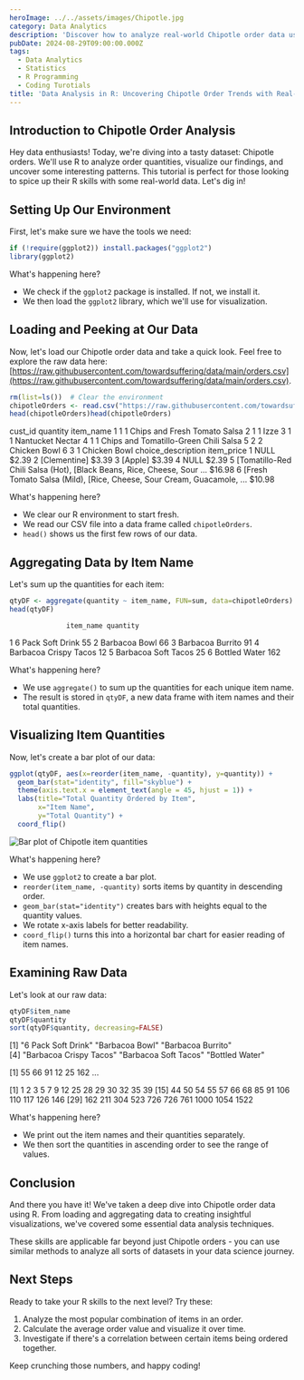 ```yaml
---
heroImage: ../../assets/images/Chipotle.jpg
category: Data Analytics
description: 'Discover how to analyze real-world Chipotle order data using R, from data cleaning to visualization, to uncover trends and insights.'
pubDate: 2024-08-29T09:00:00.000Z
tags:
  - Data Analytics
  - Statistics
  - R Programming
  - Coding Turotials
title: 'Data Analysis in R: Uncovering Chipotle Order Trends with Real-World Data'
---
```



## Introduction to Chipotle Order Analysis

Hey data enthusiasts! Today, we're diving into a tasty dataset: Chipotle orders. We'll use R to analyze order quantities, visualize our findings, and uncover some interesting patterns. This tutorial is perfect for those looking to spice up their R skills with some real-world data. Let's dig in!

## Setting Up Our Environment

First, let's make sure we have the tools we need:

```r
if (!require(ggplot2)) install.packages("ggplot2")
library(ggplot2)
```

What's happening here?

- We check if the `ggplot2` package is installed. If not, we install it.
- We then load the `ggplot2` library, which we'll use for visualization.

## Loading and Peeking at Our Data

Now, let's load our Chipotle order data and take a quick look. Feel free to explore the raw data here: [https://raw.githubusercontent.com/towardsuffering/data/main/orders.csv](https://raw.githubusercontent.com/towardsuffering/data/main/orders.csv).

```r
rm(list=ls())  # Clear the environment
chipotleOrders <- read.csv("https://raw.githubusercontent.com/towardsuffering/data/main/orders.csv", stringsAsFactors=FALSE)
head(chipotleOrders)head(chipotleOrders)
```

<OutputDisplay>
	cust_id quantity item_name 1 1 1 Chips and Fresh Tomato Salsa 2 1 1 Izze 3 1 1 Nantucket Nectar 4
	1 1 Chips and Tomatillo-Green Chili Salsa 5 2 2 Chicken Bowl 6 3 1 Chicken Bowl choice_description
	item_price 1 NULL $2.39 2 [Clementine] $3.39 3 [Apple] $3.39 4 NULL $2.39 5 [Tomatillo-Red Chili
	Salsa (Hot), [Black Beans, Rice, Cheese, Sour ... $16.98 6 [Fresh Tomato Salsa (Mild), [Rice,
	Cheese, Sour Cream, Guacamole, ... $10.98
</OutputDisplay>

What's happening here?

- We clear our R environment to start fresh.
- We read our CSV file into a data frame called `chipotleOrders`.
- `head()` shows us the first few rows of our data.

## Aggregating Data by Item Name

Let's sum up the quantities for each item:

```r
qtyDF <- aggregate(quantity ~ item_name, FUN=sum, data=chipotleOrders)
head(qtyDF)
```

<OutputDisplay>

                  item_name quantity

1 6 Pack Soft Drink 55
2 Barbacoa Bowl 66
3 Barbacoa Burrito 91
4 Barbacoa Crispy Tacos 12
5 Barbacoa Soft Tacos 25
6 Bottled Water 162

</OutputDisplay>

What's happening here?

- We use `aggregate()` to sum up the quantities for each unique item name.
- The result is stored in `qtyDF`, a new data frame with item names and their total quantities.

## Visualizing Item Quantities

Now, let's create a bar plot of our data:

```r
ggplot(qtyDF, aes(x=reorder(item_name, -quantity), y=quantity)) +
  geom_bar(stat="identity", fill="skyblue") +
  theme(axis.text.x = element_text(angle = 45, hjust = 1)) +
  labs(title="Total Quantity Ordered by Item",
       x="Item Name",
       y="Total Quantity") +
  coord_flip()
```

![Bar plot of Chipotle item quantities](../../assets/images/quantityOrdered.png)

What's happening here?

- We use `ggplot2` to create a bar plot.
- `reorder(item_name, -quantity)` sorts items by quantity in descending order.
- `geom_bar(stat="identity")` creates bars with heights equal to the quantity values.
- We rotate x-axis labels for better readability.
- `coord_flip()` turns this into a horizontal bar chart for easier reading of item names.

## Examining Raw Data

Let's look at our raw data:

```r
qtyDF$item_name
qtyDF$quantity
sort(qtyDF$quantity, decreasing=FALSE)
```

<OutputDisplay>

[1] "6 Pack Soft Drink" "Barbacoa Bowl" "Barbacoa Burrito"  
[4] "Barbacoa Crispy Tacos" "Barbacoa Soft Tacos" "Bottled Water"

[1] 55 66 91 12 25 162 ...

[1] 1 2 3 5 7 9 12 25 28 29 30 32 35 39
[15] 44 50 54 55 57 66 68 85 91 106 110 117 126 146
[29] 162 211 304 523 726 726 761 1000 1054 1522

</OutputDisplay>

What's happening here?

- We print out the item names and their quantities separately.
- We then sort the quantities in ascending order to see the range of values.

## Conclusion

And there you have it! We've taken a deep dive into Chipotle order data using R. From loading and aggregating data to creating insightful visualizations, we've covered some essential data analysis techniques.

These skills are applicable far beyond just Chipotle orders - you can use similar methods to analyze all sorts of datasets in your data science journey.

## Next Steps

Ready to take your R skills to the next level? Try these:

1. Analyze the most popular combination of items in an order.
2. Calculate the average order value and visualize it over time.
3. Investigate if there's a correlation between certain items being ordered together.

Keep crunching those numbers, and happy coding!
